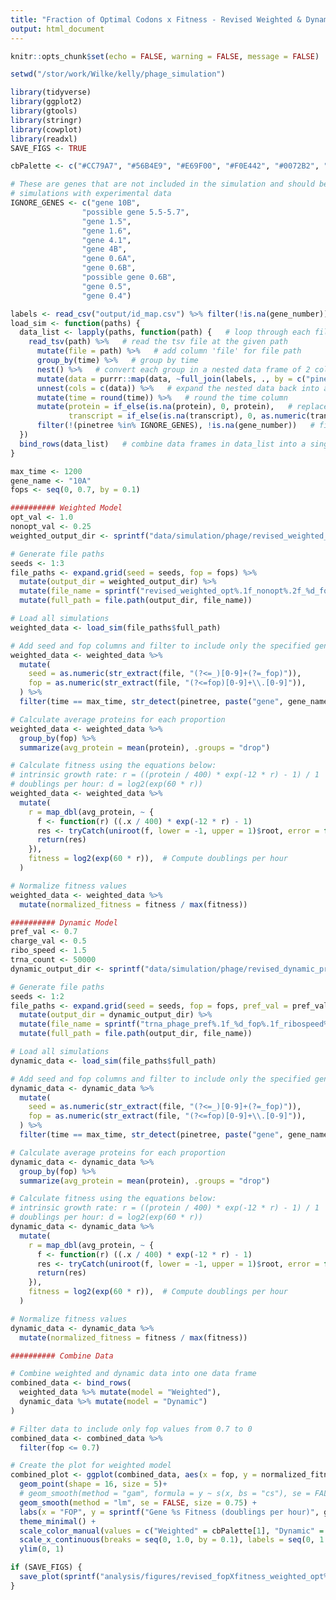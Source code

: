 ```yaml
---
title: "Fraction of Optimal Codons x Fitness - Revised Weighted & Dynamic"
output: html_document
---
```


```r
knitr::opts_chunk$set(echo = FALSE, warning = FALSE, message = FALSE)

setwd("/stor/work/Wilke/kelly/phage_simulation")

library(tidyverse)
library(ggplot2)
library(gtools)
library(stringr)
library(cowplot)
library(readxl)
SAVE_FIGS <- TRUE

cbPalette <- c("#CC79A7", "#56B4E9", "#E69F00", "#F0E442", "#0072B2", "#D55E00", "#009E73", "#999999")

# These are genes that are not included in the simulation and should be removed before comparing
# simulations with experimental data
IGNORE_GENES <- c("gene 10B",
                "possible gene 5.5-5.7",
                "gene 1.5",
                "gene 1.6",
                "gene 4.1",
                "gene 4B",
                "gene 0.6A",
                "gene 0.6B",
                "possible gene 0.6B",
                "gene 0.5",
                "gene 0.4")
```

```r
labels <- read_csv("output/id_map.csv") %>% filter(!is.na(gene_number))
load_sim <- function(paths) {
  data_list <- lapply(paths, function(path) {   # loop through each file path in paths
    read_tsv(path) %>%   # read the tsv file at the given path
      mutate(file = path) %>%   # add column 'file' for file path
      group_by(time) %>%   # group by time
      nest() %>%   # convert each group in a nested data frame of 2 columns: time and data (all the rows for that time point)
      mutate(data = purrr::map(data, ~full_join(labels, ., by = c("pinetree" = "species")))) %>%   # join with the labels data frame
      unnest(cols = c(data)) %>%   # expand the nested data back into a flat data frame
      mutate(time = round(time)) %>%   # round the time column
      mutate(protein = if_else(is.na(protein), 0, protein),   # replace missing protein and transcript values with 0
             transcript = if_else(is.na(transcript), 0, as.numeric(transcript))) %>%
      filter(!(pinetree %in% IGNORE_GENES), !is.na(gene_number))   # filter out unwanted genes
  })
  bind_rows(data_list)   # combine data frames in data_list into a single data frame
}
```

```r
max_time <- 1200
gene_name <- "10A"
fops <- seq(0, 0.7, by = 0.1)

########## Weighted Model
opt_val <- 1.0
nonopt_val <- 0.25
weighted_output_dir <- sprintf("data/simulation/phage/revised_weighted_opt%.1f_nonopt%.2f", opt_val, nonopt_val)

# Generate file paths
seeds <- 1:3
file_paths <- expand.grid(seed = seeds, fop = fops) %>%
  mutate(output_dir = weighted_output_dir) %>%
  mutate(file_name = sprintf("revised_weighted_opt%.1f_nonopt%.2f_%d_fop%.1f.tsv", opt_val, nonopt_val, seed, fop)) %>%
  mutate(full_path = file.path(output_dir, file_name))

# Load all simulations
weighted_data <- load_sim(file_paths$full_path)

# Add seed and fop columns and filter to include only the specified gene and max time
weighted_data <- weighted_data %>%
  mutate(
    seed = as.numeric(str_extract(file, "(?<=_)[0-9]+(?=_fop)")),
    fop = as.numeric(str_extract(file, "(?<=fop)[0-9]+\\.[0-9]")),
  ) %>%
  filter(time == max_time, str_detect(pinetree, paste("gene", gene_name)))

# Calculate average proteins for each proportion 
weighted_data <- weighted_data %>%
  group_by(fop) %>%  
  summarize(avg_protein = mean(protein), .groups = "drop")

# Calculate fitness using the equations below:
# intrinsic growth rate: r = ((protein / 400) * exp(-12 * r) - 1) / 1
# doublings per hour: d = log2(exp(60 * r))
weighted_data <- weighted_data %>%
  mutate(
    r = map_dbl(avg_protein, ~ {
      f <- function(r) ((.x / 400) * exp(-12 * r) - 1)
      res <- tryCatch(uniroot(f, lower = -1, upper = 1)$root, error = function(e) NA)
      return(res)
    }),
    fitness = log2(exp(60 * r)),  # Compute doublings per hour
  )

# Normalize fitness values
weighted_data <- weighted_data %>%
  mutate(normalized_fitness = fitness / max(fitness))

########## Dynamic Model
pref_val <- 0.7
charge_val <- 0.5
ribo_speed <- 1.5
trna_count <- 50000
dynamic_output_dir <- sprintf("data/simulation/phage/revised_dynamic_pref%.1f_charge%.1f_ribospeed%.1f", pref_val, charge_val, ribo_speed)

# Generate file paths
seeds <- 1:2
file_paths <- expand.grid(seed = seeds, fop = fops, pref_val = pref_val, ribo_speed = ribo_speed, trna_count = trna_count) %>%
  mutate(output_dir = dynamic_output_dir) %>%
  mutate(file_name = sprintf("trna_phage_pref%.1f_%d_fop%.1f_ribospeed%.1f_trna%d.tsv", pref_val, seed, fop, ribo_speed, trna_count)) %>%
  mutate(full_path = file.path(output_dir, file_name))

# Load all simulations
dynamic_data <- load_sim(file_paths$full_path)

# Add seed and fop columns and filter to include only the specified gene and max time
dynamic_data <- dynamic_data %>%
  mutate(
    seed = as.numeric(str_extract(file, "(?<=_)[0-9]+(?=_fop)")),
    fop = as.numeric(str_extract(file, "(?<=fop)[0-9]+\\.[0-9]")),
  ) %>%
  filter(time == max_time, str_detect(pinetree, paste("gene", gene_name)))

# Calculate average proteins for each proportion
dynamic_data <- dynamic_data %>%
  group_by(fop) %>%  
  summarize(avg_protein = mean(protein), .groups = "drop")

# Calculate fitness using the equations below:
# intrinsic growth rate: r = ((protein / 400) * exp(-12 * r) - 1) / 1
# doublings per hour: d = log2(exp(60 * r))
dynamic_data <- dynamic_data %>%
  mutate(
    r = map_dbl(avg_protein, ~ {
      f <- function(r) ((.x / 400) * exp(-12 * r) - 1)
      res <- tryCatch(uniroot(f, lower = -1, upper = 1)$root, error = function(e) NA)
      return(res)
    }),
    fitness = log2(exp(60 * r)),  # Compute doublings per hour
  )

# Normalize fitness values
dynamic_data <- dynamic_data %>%
  mutate(normalized_fitness = fitness / max(fitness))

########## Combine Data

# Combine weighted and dynamic data into one data frame
combined_data <- bind_rows(
  weighted_data %>% mutate(model = "Weighted"),
  dynamic_data %>% mutate(model = "Dynamic")
)

# Filter data to include only fop values from 0.7 to 0
combined_data <- combined_data %>%
  filter(fop <= 0.7)
```

```r
# Create the plot for weighted model
combined_plot <- ggplot(combined_data, aes(x = fop, y = normalized_fitness, color = model)) +
  geom_point(shape = 16, size = 5)+
  # geom_smooth(method = "gam", formula = y ~ s(x, bs = "cs"), se = FALSE, size = 0.75) +
  geom_smooth(method = "lm", se = FALSE, size = 0.75) +
  labs(x = "FOP", y = sprintf("Gene %s Fitness (doublings per hour)", gene_name)) +
  theme_minimal() +
  scale_color_manual(values = c("Weighted" = cbPalette[1], "Dynamic" = cbPalette[2])) +
  scale_x_continuous(breaks = seq(0, 1.0, by = 0.1), labels = seq(0, 1.0, by = 0.1), trans = "reverse") +
  ylim(0, 1)

if (SAVE_FIGS) {
  save_plot(sprintf("analysis/figures/revised_fopXfitness_weighted_opt%.1f_nonopt%.2f_dynamic_ribospeed%.1f.pdf", opt_val, nonopt_val, ribo_speed), combined_plot, base_width = 10, base_height = 8)
}
```
